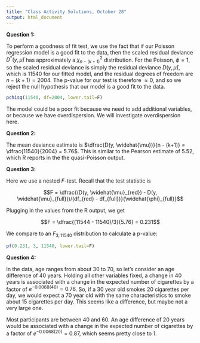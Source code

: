 ```yaml
---
title: "Class Activity Solutions, October 28"
output: html_document
---
```


**Question 1:**

To perform a goodness of fit test, we use the fact that if our Poisson regression model is a good fit to the data, then the scaled residual deviance $D^*(y, \widehat{\mu})$ has approximately a $\chi^2_{n-(k+1)}$ distribution. For the Poisson, $\phi = 1$, so the scaled residual deviance is simply the residual deviance $D(y, \widehat{\mu})$, which is 11540 for our fitted model, and the residual degrees of freedom are $n-(k+1) = 2004$. The p-value for our test is therefore $\approx 0$, and so we reject the null hypothesis that our model is a good fit to the data.

```r
pchisq(11540, df=2004, lower.tail=F)
```

The model could be a poor fit because we need to add additional variables, or because we have overdispersion. We will investigate overdispersion here.

**Question 2:**

The mean deviance estimate is $\dfrac{D(y, \widehat{\mu})}{n - (k+1)} = \dfrac{11540}{2004} = 5.76$. This is similar to the Pearson estimate of 5.52, which R reports in the the quasi-Poisson output.

**Question 3:**

Here we use a nested $F$-test. Recall that the test statistic is

$$F = \dfrac{(D(y, \widehat{\mu}_{red}) - D(y, \widehat{\mu}_{full}))/(df_{red} - df_{full})}{\widehat{\phi}_{full}}$$

Plugging in the values from the R output, we get

$$F = \dfrac{(11544 - 11540)/3}{5.76} = 0.231$$

We compare to an $F_{3, 11540}$ distribution to calculate a p-value:

```r
pf(0.231, 3, 11540, lower.tail=F)
```


**Question 4:**

In the data, age ranges from about 30 to 70, so let's consider an age difference of 40 years. Holding all other variables fixed, a change in 40 years is associated with a change in the expected number of cigarettes by a factor of $e^{-0.0068(40)} = 0.76$. So, if a 30 year old smokes 20 cigarettes per day, we would expect a 70 year old with the same characteristics to smoke about 15 cigarettes per day. This seems like a difference, but maybe not a very large one.

Most participants are between 40 and 60. An age difference of 20 years would be associated with a change in the expected number of cigarettes by a factor of $e^{-0.0068(20)} = 0.87$, which seems pretty close to 1. 

